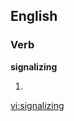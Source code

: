 
==English==

===Verb===
'''signalizing'''

# {{present participle of|[[signalize]]}}

[[vi:signalizing]]